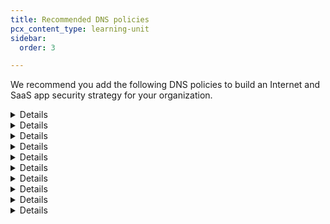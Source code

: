 ```yaml
---
title: Recommended DNS policies
pcx_content_type: learning-unit
sidebar:
  order: 3

---
```



We recommend you add the following DNS policies to build an Internet and SaaS app security strategy for your organization.


<Details header="All-DNS-Domain-Allowlist">
<Tabs syncKey="dashPlusAPI">
Allowlist any known domains and hostnames. With this policy, you ensure that your users can access your organization's domains even if the domains fall under a blocked category, such as **Newly Seen Domains** or **Login Screens**.
<TabItem label="Dashboard">
| Selector | Operator | Value           | Logic | Action |
| -------- | -------- | --------------- | ----- | ------ |
| Domain   | in list  | *Known Domains* | Or    | Allow  |
| Host     | in list  | *Known Domains* |       |        |
</TabItem>
<TabItem label="API">
```sh
curl --request POST \
  --url https://api.cloudflare.com/client/v4/accounts/{account_id}/gateway/rules \
  --header 'Content-Type: application/JSON' \
  --header "Authorization: Bearer <API TOKEN>" \
	--data '{
  "name": "All-DNS-Domain-Allowlist",
  "description": "Organization-wide whitelist. Explicitly allow resolution of these DNS domains",
  "precedence": 0,
  "enabled": false,
  "action": "allow",
  "filters": [
    "dns"
  ],
  "traffic": "any(dns.domains[*] in $<Global Whitelist UUID>) or dns.fqdn in $<Global Whitelist UUID>"
}'
```
</TabItem>
<TabItem label="Terraform">
```tf
resource "cloudflare_zero_trust_gateway_policy" "dns_whitelist_policy" {
  account_id  = var.account_id
  name        = "All-DNS-Domain-Allowlist"
  description = "Organization-wide whitelist. Explicitly allow resolution of these DNS domains"
  precedence  = 0
  enabled     = false
  action      = "allow"
  filters     = ["dns"]
  traffic     = "any(dns.domains[*] in ${"$"}${cloudflare_zero_trust_list.domain_whitelist.id}) or dns.fqdn in ${"$"}${cloudflare_zero_trust_list.domain_whitelist.id}"
}
```
</TabItem>
</Tabs>
</Details>


<Details header="Quarantined-Users-DNS-Restricted-Access">

<Render file="zero-trust/blocklist-restricted-users" />

| Selector         | Operator | Value               | Logic | Action |
| ---------------- | -------- | ------------------- | ----- | ------ |
| Domain           | in list  | *Known Domains*     | Or    | Block  |
| Host             | in list  | *Known Domains*     | And   |        |
| User Group Names | in       | *Quarantined Users* |       |        |


</Details>


<Details header="All-DNS-SecurityCategories-Blocklist">

<Render file="zero-trust/blocklist-security-categories" />

<Render file="gateway/policies/block-security-categories" product="cloudflare-one" />


</Details>


<Details header="All-DNS-ContentCategories-Blocklist">

<Render file="zero-trust/blocklist-content-categories" params={{ one: "DNS", two: "Security Risks" }} />


</Details>


<Details header="All-DNS-Application-Blocklist">

<Render file="zero-trust/blocklist-application" />


</Details>


<Details header="All-DNS-GeoCountryIP-Blocklist">

Block websites hosted in countries categorized as high risk. The designation of such countries may result from your organization's users or through the implementation of regulations including [EAR](https://www.tradecompliance.pitt.edu/embargoed-and-sanctioned-countries), [OFAC](https://orpa.princeton.edu/export-controls/sanctioned-countries), and [ITAR](https://www.tradecompliance.pitt.edu/embargoed-and-sanctioned-countries).

| Selector                        | Operator | Value                                                                                                                                                           | Action |
| ------------------------------- | -------- | --------------------------------------------------------------------------------------------------------------------------------------------------------------- | ------ |
| Resolved Country IP Geolocation | in       | *Afghanistan*, *Belarus*, *Congo (Kinshasa)*, *Cuba*, *Iran*, *Iraq*, *Korea (North)*, *Myanmar*, *Russian Federation*, *Sudan*, *Syria*, *Ukraine*, *Zimbabwe* | Block  |


</Details>


<Details header="All-DNS-DomainTopLevel-Blocklist">

Block frequently misused top-level domains (TLDs) to reduce security risks, especially when there is no discernible advantage to be gained from allowing access. Similarly, restricting access to specific country-level TLDs may be necessary to comply with regulations such as [OFAC](https://orpa.princeton.edu/export-controls/sanctioned-countries) and [ITAR](https://www.tradecompliance.pitt.edu/embargoed-and-sanctioned-countries).

| Selector | Operator      | Value                                                                                                    | Action |
| -------- | ------------- | -------------------------------------------------------------------------------------------------------- | ------ |
| Domain   | matches regex | `[.](cn\|ru)$ or [.](rest\|hair\|top\|live\|cfd\|boats\|beauty\|mom\|skin\|okinawa)$ or [.](zip\|mobi)$` | Block  |


</Details>


<Details header="All-DNS-DomainPhishing-Blocklist">

Block misused domains to protect your users against sophisticated phishing attacks, such as domains that specifically target your organization. For example, the following policy blocks specific keywords associated with an organization or its authentication services (such as `okta`, `2fa`, `cloudflare` and `sso`) while still allowing access to known domains.

| Selector | Operator      | Value                                       | Logic | Action |
| -------- | ------------- | ------------------------------------------- | ----- | ------ |
| Domain   | not in list   | *Known Domains*                             | And   | Block  |
| Domain   | matches regex | `.*okta.*\|.*cloudflare.*\|.*mfa.*\|.sso.*` |       |        |


</Details>


<Details header="All-DNS-ResolvedIP-Blocklist">

Block specific IP addresses that are malicious or pose a threat to your organization.

<Render file="zero-trust/threat-intelligence-automation" />

| Selector    | Operator | Value          | Action |
| ----------- | -------- | -------------- | ------ |
| Resolved IP | in list  | *IP Blocklist* | Block  |


</Details>


<Details header="All-DNS-DomainHost-Blocklist">

<Render file="zero-trust/blocklist-domain-host" params={{ one: "DNS" }} />


</Details>